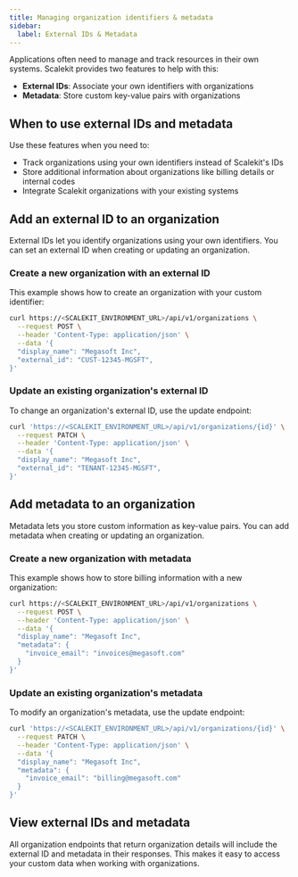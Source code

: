 ```yaml
---
title: Managing organization identifiers & metadata
sidebar:
  label: External IDs & Metadata
---
```



Applications often need to manage and track resources in their own systems. Scalekit provides two features to help with this:

* **External IDs**: Associate your own identifiers with organizations
* **Metadata**: Store custom key-value pairs with organizations

## When to use external IDs and metadata

Use these features when you need to:

* Track organizations using your own identifiers instead of Scalekit's IDs
* Store additional information about organizations like billing details or internal codes
* Integrate Scalekit organizations with your existing systems

## Add an external ID to an organization

External IDs let you identify organizations using your own identifiers. You can set an external ID when creating or updating an organization.

### Create a new organization with an external ID

This example shows how to create an organization with your custom identifier:

```bash title="Create a new organization with an external ID"
curl https://<SCALEKIT_ENVIRONMENT_URL>/api/v1/organizations \
  --request POST \
  --header 'Content-Type: application/json' \
  --data '{
  "display_name": "Megasoft Inc",
  "external_id": "CUST-12345-MGSFT",
}'
```

### Update an existing organization's external ID

To change an organization's external ID, use the update endpoint:

```bash title="Update an existing organization's external ID"
curl 'https://<SCALEKIT_ENVIRONMENT_URL>/api/v1/organizations/{id}' \
  --request PATCH \
  --header 'Content-Type: application/json' \
  --data '{
  "display_name": "Megasoft Inc",
  "external_id": "TENANT-12345-MGSFT",
}'
```

## Add metadata to an organization

Metadata lets you store custom information as key-value pairs. You can add metadata when creating or updating an organization.

### Create a new organization with metadata

This example shows how to store billing information with a new organization:

```bash title="Create a new organization with metadata"
curl https://<SCALEKIT_ENVIRONMENT_URL>/api/v1/organizations \
  --request POST \
  --header 'Content-Type: application/json' \
  --data '{
  "display_name": "Megasoft Inc",
  "metadata": {
    "invoice_email": "invoices@megasoft.com"
  }
}'
```

### Update an existing organization's metadata

To modify an organization's metadata, use the update endpoint:

```bash title="Update an existing organization's metadata"
curl 'https://<SCALEKIT_ENVIRONMENT_URL>/api/v1/organizations/{id}' \
  --request PATCH \
  --header 'Content-Type: application/json' \
  --data '{
  "display_name": "Megasoft Inc",
  "metadata": {
    "invoice_email": "billing@megasoft.com"
  }
}'
```

## View external IDs and metadata

All organization endpoints that return organization details will include the external ID and metadata in their responses. This makes it easy to access your custom data when working with organizations.
